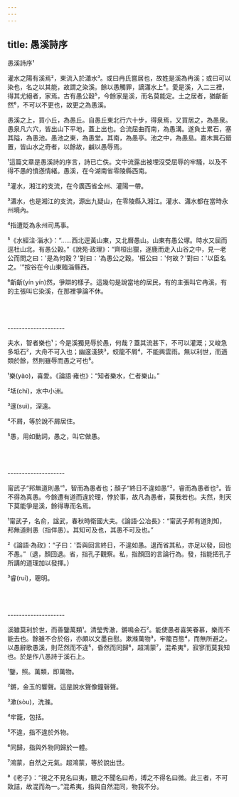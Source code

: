 ```yaml
---
---
---
```

title: 愚溪詩序
---




愚溪詩序¹

灌水之陽有溪焉²，東流入於瀟水³。或曰冉氏嘗居也，故姓是溪為冉溪；或曰可以染也，名之以其能，故謂之染溪。餘以愚觸罪，謫瀟水上⁴。愛是溪，入二三裡，得其尤絕者，家焉。古有愚公穀⁵，今餘家是溪，而名莫能定。土之居者，猶齗齗然⁶，不可以不更也，故更之為愚溪。

愚溪之上，買小丘，為愚丘。自愚丘東北行六十步，得泉焉，又買居之，為愚泉。愚泉凡六穴，皆出山下平地，蓋上出也。合流屈曲而南，為愚溝。遂負土累石，塞其隘，為愚池。愚池之東，為愚堂。其南，為愚亭。池之中，為愚島。嘉木異石錯置，皆山水之奇者，以餘故，鹹以愚辱焉。

¹這篇文章是愚溪詩的序言，詩已亡佚。文中流露出被埋沒受屈辱的牢騷，以及不得不愚的憤懣情緒。愚溪，在今湖南省零陵縣西南。

²灌水，湘江的支流，在今廣西省全州、灌陽一帶。

³瀟水，也是湘江的支流，源出九疑山，在零陵縣入湘江。灌水、瀟水都在當時永州境內。

⁴指遭貶為永州司馬事。

⁵《水經注·淄水》：“……西北逕黃山東，又北曆愚山。山東有愚公塚。時水又屈而逕杜山北，有愚公穀。”《說苑·政理》：“齊桓出獵，逐鹿而走入山谷之中，見一老公而問之曰：'是為何穀？'對曰：'為愚公之穀。'桓公曰：'何故？'對曰：'以臣名之。'”按谷在今山東臨淄縣西。

⁶齗齗(yín yín)然，爭辯的樣子。這幾句是說當地的居民，有的主張叫它冉溪，有的主張叫它染溪，在那裡爭論不休。



<br/><br/><br/>--------------------

夫水，智者樂也¹；今是溪獨見辱於愚，何哉？蓋其流甚下，不可以灌溉；又峻急多坻石²，大舟不可入也；幽邃淺狹³，蛟龍不屑⁴，不能興雲雨。無以利世，而適類於餘，然則雖辱而愚之可也⁵。

¹樂(yào)，喜愛。《論語·雍也》：“知者樂水，仁者樂山。”

²坻(chí)，水中小洲。

³邃(suì)，深遠。

⁴不屑，等於說不屑居住。

⁵愚，用如動詞，愚之，叫它做愚。



<br/><br/><br/>--------------------

甯武子“邦無道則愚”¹，智而為愚者也；顏子“終日不違如愚”²，睿而為愚者也³。皆不得為真愚。今餘遭有道而違於理，悖於事，故凡為愚者，莫我若也。夫然，則天下莫能爭是溪，餘得專而名焉。

¹甯武子，名俞，諡武，春秋時衛國大夫。《論語·公冶長》：“甯武子邦有道則知，邦無道則愚（指佯愚）。其知可及也，其愚不可及也。”

²《論語·為政》：“子曰：'吾與回言終日，不違如愚。退而省其私，亦足以發，回也不愚。”（退，顏回退。省，指孔子觀察。私，指顏回的言論行為。發，指能把孔子所講的道理加以發揮。）

³睿(ruì)，聰明。



<br/><br/><br/>--------------------

溪雖莫利於世，而善鑒萬類¹。清瑩秀澈，鏘鳴金石²。能使愚者喜笑眷慕，樂而不能去也。餘雖不合於俗，亦頗以文墨自慰。漱滌萬物³，牢籠百態⁴，而無所避之。以愚辭歌愚溪，則茫然而不違⁵，昏然而同歸⁶，超鴻蒙⁷，混希夷⁸，寂寥而莫我知也。於是作八愚詩于溪石上。

¹鑒，照。萬類，即萬物。

²鏘，金玉的響聲。這是說水聲像鐘磬聲。

³漱(sòu)，洗滌。

⁴牢籠，包括。

⁵不違，指不違於外物。

⁶同歸，指與外物同歸於一體。

⁷鴻蒙，自然之元氣。超鴻蒙，等於說出世。

⁸《老子》：“視之不見名曰夷，聽之不聞名曰希，搏之不得名曰微。此三者，不可致詰，故混而為一。”混希夷，指與自然混同，物我不分。